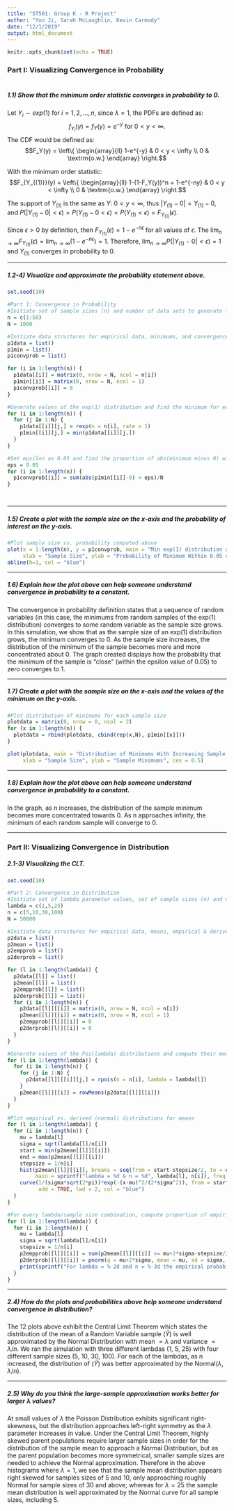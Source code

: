 ```yaml
---
title: "ST501: Group K - R Project"
author: "Yun Ji, Sarah McLaughlin, Kevin Carmody"
date: "12/1/2019"
output: html_document
---
```


```r
knitr::opts_chunk$set(echo = TRUE)
```

### Part I: Visualizing Convergence in Probability 
#
##### 1.1) Show that the minimum order statistic converges in probability to 0. 


Let $Y_i \sim exp(1)$ for $i = 1,2,...,n$, since $\lambda=1$, the PDFs are defined as: 
$$f_{Y_i}(y) = f_{Y}(y) = e^{-y} \textrm{ for } 0 < y < \infty.$$
The CDF would be defined as: 
$$F_Y(y) = \left\{
                \begin{array}{ll}
                  1-e^{-y} & 0 < y < \infty  \\
                  0 & \textrm{o.w.}
                \end{array}
              \right.$$
              
With the minimum order statistic:
$$F_{Y_{(1)}}(y) = \left\{
                \begin{array}{ll}
                  1-(1-F_Y(y))^n = 1-e^{-ny} & 0 < y < \infty  \\
                  0 & \textrm{o.w.}
                \end{array}
              \right.$$


The support of $Y_{(1)}$ is the same as $Y$: $0 < y < \infty$, thus $| Y_{(1)} - 0 | = Y_{(1)} - 0$, and $P(|Y_{(1)} - 0| < \epsilon)=P(Y_{(1)} - 0 < \epsilon) = P(Y_{(1)} < \epsilon) = F_{Y_{(1)}}(\epsilon)$.

Since $\epsilon > 0$ by definition, then $F_{Y_{(1)}}(\epsilon) = 1 - e^{-n\epsilon}$ for all values of $\epsilon$. The $\lim_{n\to\infty} F_{Y_{(1)}}(\epsilon) = \lim_{n\to\infty}(1 - e^{-n\epsilon}) = 1$. Therefore, $\lim_{n\to\infty} P(|Y_{(1)} - 0| < \epsilon) = 1$ and $Y_{(1)}$ converges in probability to $0$.

***
##### 1.2-4) Visualize and approximate the probability statement above. 

```r
set.seed(10)

#Part 1: Convergence in Probability
#Initiate set of sample sizes (n) and number of data sets to generate for each sample size (N)
n = c(1:50)
N = 1000

#Initiate data structures for empirical data, minimums, and convergence probabilities
p1data = list()
p1min = list()
p1convprob = list()

for (i in 1:length(n)) {
  p1data[[i]] = matrix(0, nrow = N, ncol = n[i])
  p1min[[i]] = matrix(0, nrow = N, ncol = 1)
  p1convprob[[i]] = 0
}

#Generate values of the exp(1) distribution and find the minimum for each sample
for (i in 1:length(n)) {
  for (j in 1:N) {
    p1data[[i]][j,] = rexp(n = n[i], rate = 1)
    p1min[[i]][j,] = min(p1data[[i]][j,])
  }
}

#Set epsilon as 0.05 and find the proportion of abs(minimum minus 0) within this epsilon for sample sizes 1 through 50
eps = 0.05
for (i in 1:length(n)) {
  p1convprob[[i]] = sum(abs(p1min[[i]]-0) < eps)/N
}




```


***
##### 1.5) Create a plot with the sample size on the x-axis and the probability of interest on the y-axis. 


```r

#Plot sample size vs. probability computed above
plot(x = 1:length(n), y = p1convprob, main = "Min exp(1) distribution approaches 0 as n increases.",
     xlab = "Sample Size", ylab = "Probability of Minimum Within 0.05 of Zero", ylim = c(0.0, 1.1), cex = 0.5)
abline(h=1, col = "blue")


```

***
##### 1.6) Explain how the plot above can help someone understand convergence in probability to a constant.

The convergence in probability definition states that a sequence of random variables (in this case, the minimums from random samples of the exp(1) distribution) converges to some random variable as the sample size grows. In this simulation, we show that as the sample size of an exp(1) distribution grows, the minimum converges to 0. As the sample size increases, the distribution of the minimum of the sample becomes more and more concentrated about 0. The graph created displays how the probability that the minimum of the sample is "close" (within the epsilon value of 0.05) to zero converges to 1. 


***
##### 1.7) Create a plot with the sample size on the x-axis and the values of the minimum on the y-axis. 


```r


#Plot distribution of minimums for each sample size
plotdata = matrix(0, nrow = 0, ncol = 2)
for (x in 1:length(n)) {
  plotdata = rbind(plotdata, cbind(rep(x,N), p1min[[x]]))
}

plot(plotdata, main = "Distribution of Minimums With Increasing Sample Size",
     xlab = "Sample Size", ylab = "Sample Minimums", cex = 0.5)


```

***
##### 1.8) Explain how the plot above can help someone understand convergence in probability to a constant.
In the graph, as n increases, the distribution of the sample minimum becomes more concentrated towards 0. As n approaches infinity, the minimum of each random sample will converge to 0. 


***
### Part II: Visualizing Convergence in Distribution 
##### 2.1-3) Visualizing the CLT. 

```r

set.seed(10)

#Part 2: Convergence in Distribution
#Initiate set of lambda parameter values, set of sample sizes (n) and number of data sets to generate for each combination of lambda and sample size (N)
lambda = c(1,5,25)
n = c(5,10,30,100)
N = 50000

#Initiate data structures for empirical data, means, empirical & derived probabilities
p2data = list()
p2mean = list()
p2empprob = list()
p2derprob = list()

for (l in 1:length(lambda)) {
  p2data[[l]] = list()
  p2mean[[l]] = list()
  p2empprob[[l]] = list()
  p2derprob[[l]] = list()
  for (i in 1:length(n)) {
    p2data[[l]][[i]] = matrix(0, nrow = N, ncol = n[i])
    p2mean[[l]][[i]] = matrix(0, nrow = N, ncol = 1)
    p2empprob[[l]][[i]] = 0
    p2derprob[[l]][[i]] = 0
  }
}

#Generate values of the Poi(lambda) distributions and compute their means for every combination of lambda and sample size
for (l in 1:length(lambda)) {
  for (i in 1:length(n)) {
    for (j in 1:N) {
      p2data[[l]][[i]][j,] = rpois(n = n[i], lambda = lambda[l])
    }
    p2mean[[l]][[i]] = rowMeans(p2data[[l]][[i]])
  }
}

#Plot empirical vs. derived (normal) distributions for means
for (l in 1:length(lambda)) {
  for (i in 1:length(n)) {
    mu = lambda[l]
    sigma = sqrt(lambda[l]/n[i])
    start = min(p2mean[[l]][[i]])
    end = max(p2mean[[l]][[i]])
    stepsize = 1/n[i]
    hist(p2mean[[l]][[i]], breaks = seq(from = start-stepsize/2, to = end+stepsize/2, by = stepsize), 
         main = sprintf("lambda = %d & n = %d", lambda[l], n[i]), freq = FALSE, xlab = "Sample Mean")
    curve(1/(sigma*sqrt(2*pi))*exp(-(x-mu)^2/(2*sigma^2)), from = start-stepsize/2, to = end+stepsize/2, 
          add = TRUE, lwd = 2, col = "blue")
  }
}

#For every lambda/sample size combination, compute proportion of empirical means greater than or equal to lambda+2*sqrt(lambda/n) and compare to normal probability
for (l in 1:length(lambda)) {
  for (i in 1:length(n)) {
    mu = lambda[l]
    sigma = sqrt(lambda[l]/n[i])
    stepsize = 1/n[i]
    p2empprob[[l]][[i]] = sum(p2mean[[l]][[i]] >= mu+2*sigma-stepsize/2)/N
    p2derprob[[l]][[i]] = pnorm(q = mu+2*sigma, mean = mu, sd = sigma, lower.tail = FALSE)
    print(sprintf("For lambda = %-2d and n = %-3d the empirical probability is %-1.5f and the normal probability is %-1.5f", lambda[l], n[i], p2empprob[[l]][[i]], p2derprob[[l]][[i]]))
  }
}


```

***
##### 2.4) How do the plots and probabilities above help someone understand convergence in distribution?
The 12 plots above exhibit the Central Limit Theorem which states the distribution of the mean of a Random Variable sample ($\bar Y$) is well approximated by the Normal Distribution with mean $= \lambda$ and variance $= \lambda/n$. We ran the simulation with three different lambdas (1, 5, 25) with four different sample sizes (5, 10, 30, 100). For each of the lambdas, as n increased, the distribution of ($\bar Y$) was better approximated by the Normal($\lambda$, $\lambda/n$). 

***
##### 2.5) Why do you think the large-sample approximation works better for larger $\lambda$ values?
At small values of $\lambda$ the Poisson Distribution exhibits significant right-skewness, but the distribution approaches left-right symmetry as the $\lambda$ parameter increases in value. Under the Central Limit Theorem, highly skewed parent populations require larger sample sizes in order for the distribution of the sample mean to approach a Normal Distribution, but as the parent population becomes more symmetrical, smaller sample sizes are needed to achieve the Normal approximation. Therefore in the above histograms where $\lambda=1$, we see that the sample mean distribution appears right skewed for samples sizes of 5 and 10, only approaching roughly Normal for sample sizes of 30 and above; whereas for $\lambda=25$ the sample mean distribution is well approximated by the Normal curve for all sample sizes, including 5.


